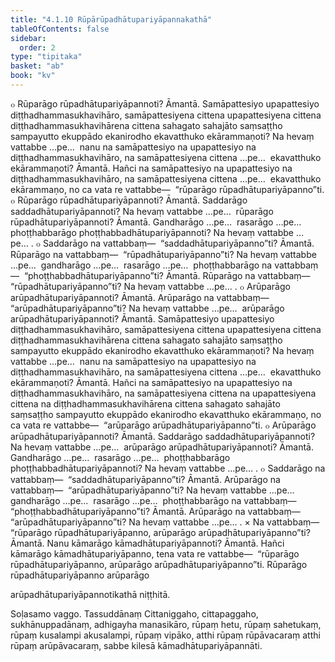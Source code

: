 ```yaml
---
title: "4.1.10 Rūpārūpadhātupariyāpannakathā"
tableOfContents: false
sidebar:
  order: 2
type: "tipitaka"
basket: "ab"
book: "kv"
---
```



<DynamicBreadcrumb />

<Division number="771" book="kv" bookNo="32" page="391">

<Paragraph number="2423" book="kv">
๐ Rūparāgo rūpadhātupariyāpannoti? Āmantā. Samāpattesiyo upapattesiyo diṭṭhadhammasukhavihāro, samāpattesiyena cittena upapattesiyena cittena diṭṭhadhammasukhavihārena cittena sahagato sahajāto saṃsaṭṭho sampayutto ekuppādo ekanirodho ekavatthuko ekārammaṇoti? Na hevaṃ vattabbe …pe…  nanu na samāpattesiyo na upapattesiyo na diṭṭhadhammasukhavihāro, na samāpattesiyena cittena …pe…  ekavatthuko ekārammaṇoti? Āmantā. Hañci na samāpattesiyo na upapattesiyo na diṭṭhadhammasukhavihāro, na samāpattesiyena cittena …pe…  ekavatthuko ekārammaṇo, no ca vata re vattabbe—  “rūparāgo rūpadhātupariyāpanno”ti.
</Paragraph>

</Division>
<Division number="772" book="kv" bookNo="32" page="391">

<Paragraph number="2424" book="kv">
๐ Rūparāgo rūpadhātupariyāpannoti? Āmantā. Saddarāgo saddadhātupariyāpannoti? Na hevaṃ vattabbe …pe…  rūparāgo rūpadhātupariyāpannoti? Āmantā. Gandharāgo …pe…  rasarāgo …pe…  phoṭṭhabbarāgo phoṭṭhabbadhātupariyāpannoti? Na hevaṃ vattabbe …pe… .
</Paragraph>

<Paragraph number="2425" book="kv">
๐ Saddarāgo na vattabbaṃ—  “saddadhātupariyāpanno”ti? Āmantā. Rūparāgo na vattabbaṃ—  “rūpadhātupariyāpanno”ti? Na hevaṃ vattabbe …pe…  gandharāgo …pe…  rasarāgo …pe…  phoṭṭhabbarāgo na vattabbaṃ—  “phoṭṭhabbadhātupariyāpanno”ti? Āmantā. Rūparāgo na vattabbaṃ—  “rūpadhātupariyāpanno”ti? Na hevaṃ vattabbe …pe… .
</Paragraph>

</Division>
<Division number="773" book="kv" bookNo="32" page="392">

<Paragraph number="2426" book="kv">
๐ Arūparāgo arūpadhātupariyāpannoti? Āmantā. Arūparāgo na vattabbaṃ—  “arūpadhātupariyāpanno”ti? Na hevaṃ vattabbe …pe…  arūparāgo arūpadhātupariyāpannoti? Āmantā. Samāpattesiyo upapattesiyo diṭṭhadhammasukhavihāro, samāpattesiyena cittena upapattesiyena cittena diṭṭhadhammasukhavihārena cittena sahagato sahajāto saṃsaṭṭho sampayutto ekuppādo ekanirodho ekavatthuko ekārammaṇoti? Na hevaṃ vattabbe …pe…  nanu na samāpattesiyo na upapattesiyo na diṭṭhadhammasukhavihāro, na samāpattesiyena cittena …pe…  ekavatthuko ekārammaṇoti? Āmantā. Hañci na samāpattesiyo na upapattesiyo na diṭṭhadhammasukhavihāro, na samāpattesiyena cittena na upapattesiyena cittena na diṭṭhadhammasukhavihārena cittena sahagato sahajāto saṃsaṭṭho sampayutto ekuppādo ekanirodho ekavatthuko ekārammaṇo, no ca vata re vattabbe—  “arūparāgo arūpadhātupariyāpanno”ti.
</Paragraph>

</Division>
<Division number="774" book="kv" bookNo="32" page="392">

<Paragraph number="2427" book="kv">
๐ Arūparāgo arūpadhātupariyāpannoti? Āmantā. Saddarāgo saddadhātupariyāpannoti? Na hevaṃ vattabbe …pe…  arūparāgo arūpadhātupariyāpannoti? Āmantā. Gandharāgo …pe…  rasarāgo …pe…  phoṭṭhabbarāgo phoṭṭhabbadhātupariyāpannoti? Na hevaṃ vattabbe …pe… .
</Paragraph>

<Paragraph number="2428" book="kv">
๐ Saddarāgo na vattabbaṃ—  “saddadhātupariyāpanno”ti? Āmantā. Arūparāgo na vattabbaṃ—  “arūpadhātupariyāpanno”ti? Na hevaṃ vattabbe …pe…  gandharāgo …pe…  rasarāgo …pe…  phoṭṭhabbarāgo na vattabbaṃ—  “phoṭṭhabbadhātupariyāpanno”ti? Āmantā. Arūparāgo na vattabbaṃ—  “arūpadhātupariyāpanno”ti? Na hevaṃ vattabbe …pe… .
</Paragraph>

</Division>
<Division number="775" book="kv" bookNo="32" page="392">

<Paragraph number="2429" book="kv">
× Na vattabbaṃ—  “rūparāgo rūpadhātupariyāpanno, arūparāgo arūpadhātupariyāpanno”ti? Āmantā. Nanu kāmarāgo kāmadhātupariyāpannoti? Āmantā. Hañci kāmarāgo kāmadhātupariyāpanno, tena vata re vattabbe—  “rūparāgo rūpadhātupariyāpanno, arūparāgo arūpadhātupariyāpanno”ti.

</Paragraph>
</Division>

<Paragraph number="2430" book="kv">
Rūparāgo rūpadhātupariyāpanno arūparāgo

  
arūpadhātupariyāpannotikathā niṭṭhitā.



</Paragraph>

<Paragraph number="2431" type="center" book="kv">
Soḷasamo vaggo.



</Paragraph>

<Paragraph number="2432" type="center" book="kv">
Tassuddānaṃ


</Paragraph>

<Paragraph number="2433" book="kv">
Cittaniggaho, cittapaggaho, sukhānuppadānaṃ, adhigayha manasikāro, rūpaṃ hetu, rūpaṃ sahetukaṃ, rūpaṃ kusalampi akusalampi, rūpaṃ vipāko, atthi rūpaṃ rūpāvacaraṃ atthi rūpaṃ arūpāvacaraṃ, sabbe kilesā kāmadhātupariyāpannāti.
</Paragraph>